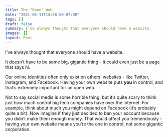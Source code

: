 ```yaml
---
title: The "Open" Web
date: "2021-06-11T14:58:50-07:00"
tags: []
draft: false
summary: I’ve always thought that everyone should have a website.
images: []
layout: Post
---
```


I’ve always thought that everyone should have a website.

It doesn’t have to be some big, gigantic thing - it could even just be a page that says hi.

Our online identities often only exist on others' websites - like Twitter, Instagram, and Facebook. Having your own website puts **you** in control, and that’s extremely important for an open web.

Not to say social media is some horrible thing, but it’s quite scary to think just how much control big tech companies have over the internet. For example, think about much you might depend on Facebook (it’s probably quite a bit). Now imagine if they just decided to ban your account because you didn’t make them enough money. That would affect you tremendously - having your own website means you’re the one in control, not some gigantic corporation.

